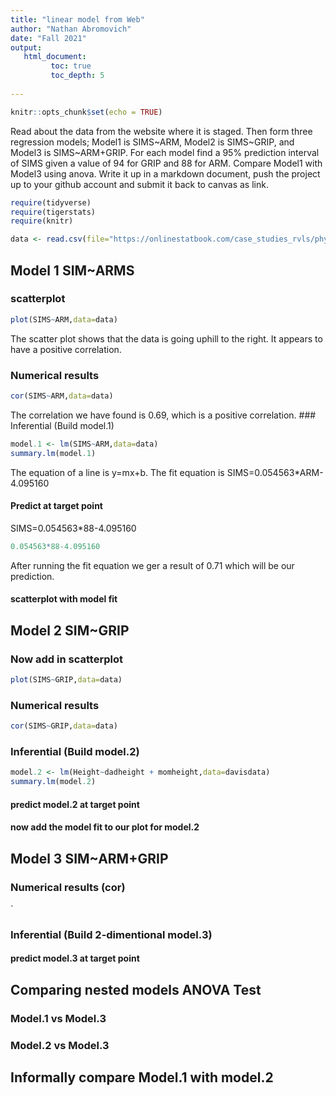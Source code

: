 ```yaml
---
title: "linear model from Web"
author: "Nathan Abromovich"
date: "Fall 2021"
output:
   html_document:
         toc: true
         toc_depth: 5
        
---
```


```r
knitr::opts_chunk$set(echo = TRUE)
```

Read about the data from the website where it is staged.  Then form three regression models; Model1 is SIMS~ARM, Model2 is SIMS~GRIP, and Model3 is SIMS~ARM+GRIP. For each model find a 95% prediction interval of SIMS given a value of 94  for GRIP and 88 for ARM. Compare Model1 with Model3 using anova. Write it up in a markdown document, push the project up to your github account and submit it back to canvas as link. 

 


```r
require(tidyverse)
require(tigerstats)
require(knitr)

```

```r
data <- read.csv(file="https://onlinestatbook.com/case_studies_rvls/physical_strength/data.txt",sep="",header=TRUE)  

```

## Model 1 SIM~ARMS

### scatterplot
```r
plot(SIMS~ARM,data=data)
```
The scatter plot shows that the data is going uphill to the right.  It appears to have a positive correlation. 

### Numerical results
```r
cor(SIMS~ARM,data=data)
```
The correlation we have found is 0.69, which is a positive correlation. 
### Inferential  (Build model.1)
```r
model.1 <- lm(SIMS~ARM,data=data)
summary.lm(model.1)
```
The equation of a line is y=mx+b. 
The fit equation is SIMS=0.054563*ARM-4.095160

#### Predict at target point
SIMS=0.054563*88-4.095160
```r
0.054563*88-4.095160

```
After running the fit equation we ger a result of 0.71 which will be our prediction.



#### scatterplot with model fit
  

## Model 2 SIM~GRIP

### Now add in scatterplot
```r
plot(SIMS~GRIP,data=data)
```

### Numerical results 
```r
cor(SIMS~GRIP,data=data)
```

### Inferential  (Build model.2)
```r
model.2 <- lm(Height~dadheight + momheight,data=davisdata)
summary.lm(model.2)
```  

#### predict model.2 at target point

#### now add the model fit to our plot for model.2
  


## Model 3 SIM~ARM+GRIP

### Numerical results (cor)

`
  
### Inferential  (Build 2-dimentional model.3)

#### predict model.3 at target point
  

## Comparing nested models ANOVA Test

### Model.1 vs Model.3
### Model.2 vs Model.3

## Informally compare Model.1 with model.2

